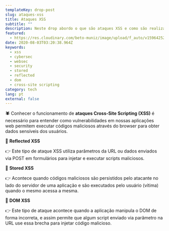 ```yaml
---
templateKey: drop-post
slug: ataques-xss
title: Ataques XSS
subtitle: ""
description: Neste drop abordo o que são ataques XSS e como são realizados.
featured:
  - https://res.cloudinary.com/beto-muniz/image/upload/f_auto/v1596425211/Social_pnx1ei.png
date: 2020-08-03T03:20:38.964Z
keywords:
  - xss
  - cybersec
  - websec
  - security
  - stored
  - reflected
  - dom
  - cross-site scripting
category: tech
lang: pt
external: false
---
```


<Drop>

🕷 Conhecer o funcionamento de **ataques Cross-Site Scripting (XSS)** é necessário para entender como vulnerabilidades em nossas aplicações web permitem executar códigos maliciosos através do browser para obter dados sensíveis dos usuários.

</Drop>

<Drop>

📝 **Reflected XSS**

👉 Este tipo de ataque XSS utiliza parâmetros da URL ou dados enviados via POST em formulários para injetar e executar scripts maliciosos. 

</Drop>

<Drop>

📝 **Stored XSS**

👉 Acontece quando códigos maliciosos são persistidos pelo atacante no lado do servidor de uma aplicação e são executados pelo usuário (vítima) quando o mesmo acessa a mesma.

</Drop>

<Drop>

📝 **DOM XSS**

👉 Este tipo de ataque acontece quando a aplicação manipula o DOM de forma incorreta, e assim permite que algum script enviado via parâmetro na URL use essa brecha para injetar código malicioso.

</Drop>